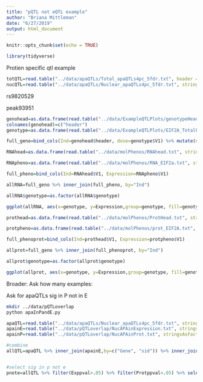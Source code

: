 ```yaml
---
title: "pQTL not eQTL example"
author: "Briana Mittleman"
date: "6/27/2019"
output: html_document
---
```


```r
knitr::opts_chunk$set(echo = TRUE)
```


```r
library(tidyverse)
```

Protien specific qtl example  


```r
totQTL=read.table("../data/apaQTLs/Total_apaQTLs4pc_5fdr.txt", header = T, stringsAsFactors = F) 
nucQTL=read.table("../data/apaQTLs/Nuclear_apaQTLs4pc_5fdr.txt", stringsAsFactors = F, header = T)
```

rs9820529

peak93951


```r
genohead=as.data.frame(read.table("../data/ExampleQTLPlots/genotypeHeader.txt", stringsAsFactors = F, header = F)[,10:128] %>% t())
colnames(genohead)=c("header")
genotype=as.data.frame(read.table("../data/ExampleQTLPlots/EIF2A_TotalPeaksGenotype.txt", stringsAsFactors = F, header = F) [,10:128] %>% t())

full_geno=bind_cols(Ind=genohead$header, dose=genotype$V1) %>% mutate(numdose=round(dose), genotype=ifelse(numdose==0, "TT", ifelse(numdose==1, "TA", "AA")))

RNAhead=as.data.frame(read.table("../data/molPhenos/RNAhead.txt", stringsAsFactors = F, header = F)[,5:73] %>% t())

RNApheno=as.data.frame(read.table("../data/molPhenos/RNA_EIF2a.txt", stringsAsFactors = F, header = F) [,5:73] %>% t())

full_pheno=bind_cols(Ind=RNAhead$V1, Expression=RNApheno$V1)

allRNA=full_geno %>% inner_join(full_pheno, by="Ind")

allRNA$genotype=as.factor(allRNA$genotype)

ggplot(allRNA, aes(x=genotype, y=Expression,group=genotype, fill=genotype)) + geom_boxplot() + geom_jitter()+scale_fill_brewer(palette = "Dark2") + labs(title="eQTL: EIF2A - rs9820529") + theme(legend.position = "bottom")
```

```r


prothead=as.data.frame(read.table("../data/molPhenos/ProtHead.txt", stringsAsFactors = F, header = F)[,5:66] %>% t())

protpheno=as.data.frame(read.table("../data/molPhenos/prot_EIF2A.txt", stringsAsFactors = F, header = F) [,5:66] %>% t())

full_phenoprot=bind_cols(Ind=prothead$V1, Expression=protpheno$V1)

allprot=full_geno %>% inner_join(full_phenoprot, by="Ind")

allprot$genotype=as.factor(allprot$genotype)

ggplot(allprot, aes(x=genotype, y=Expression,group=genotype, fill=genotype)) + geom_boxplot() + geom_jitter()+scale_fill_brewer(palette = "Dark2") + labs(title="pQTL: EIF2A - rs9820529", y="Protein Level")+ theme(legend.position = "bottom")
```


Broader: Ask how many examples: 

Ask for apaQTLs sig in P not in E


```bash
mkdir ../data/pQTLoverlap
python apaInPandE.py
```

```r
apaQTL=read.table("../data/apaQTLs/Nuclear_apaQTLs4pc_5fdr.txt", stringsAsFactors = F, header = T)
apainE=read.table("../data/pQTLoverlap/NucAPAinExpression.txt", stringsAsFactors = F, col.names = c("Gene", 'sid','dist', 'Exppval', 'Eslope')) %>% select(Gene, sid, Exppval,Eslope)
apainP=read.table("../data/pQTLoverlap/NucAPAinProt.txt", stringsAsFactors = F, col.names = c("Gene", 'sid','dist', 'Protppval', 'Pslope')) %>% select(Gene, sid, Protppval ,Pslope)

#combine  
allQTL=apaQTL %>% inner_join(apainE,by=c("Gene", "sid")) %>% inner_join(apainP, by=c("Gene","sid"))


#select sig in p not e
pnote=allQTL %>% filter(Exppval>.05) %>% filter(Protppval<.05) %>% select(Gene, sid) %>% unique()

```





